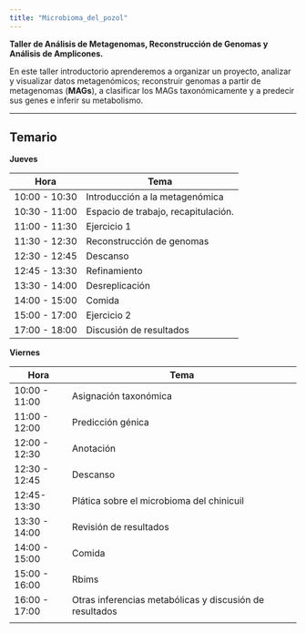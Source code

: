 ```yaml
---
title: "Microbioma_del_pozol"
---
```


**Taller de Análisis de Metagenomas, Reconstrucción de Genomas y Análisis de Amplicones.**

En este taller introductorio aprenderemos a organizar un proyecto, analizar y visualizar datos metagenómicos; reconstruir genomas a partir de metagenomas (**MAGs**), a clasificar los MAGs taxonómicamente y a predecir sus genes e inferir su metabolismo.

------------------------------------------------------------------------

## Temario

**Jueves**

| Hora          | Tema                                |
|---------------|-------------------------------------|
| 10:00 - 10:30 | Introducción a la metagenómica      |
| 10:30 - 11:00 | Espacio de trabajo, recapitulación. |
| 11:00 - 11:30 | Ejercicio 1                         |
| 11:30 - 12:30 | Reconstrucción de genomas           |
| 12:30 - 12:45 | Descanso                            |
| 12:45 - 13:30 | Refinamiento                        |
| 13:30 - 14:00 | Desreplicación                      |
| 14:00 - 15:00 | Comida                              |
| 15:00 - 17:00 | Ejercicio 2                         |
| 17:00 - 18:00 | Discusión de resultados             |

**Viernes**

| Hora          | Tema                                                    |
|---------------|---------------------------------------------------------|
| 10:00 - 11:00 | Asignación taxonómica                                   |
| 11:00 - 12:00 | Predicción génica                                       |
| 12:00 - 12:30 | Anotación                                               |
| 12:30 - 12:45 | Descanso                                                |
| 12:45- 13:30  | Plática sobre el microbioma del chinicuil               |
| 13:30 - 14:00 | Revisión de resultados                                  |
| 14:00 - 15:00 | Comida                                                  |
| 15:00 - 16:00 | Rbims                                                   |
| 16:00 - 17:00 | Otras inferencias metabólicas y discusión de resultados |
|               |                                                         |
